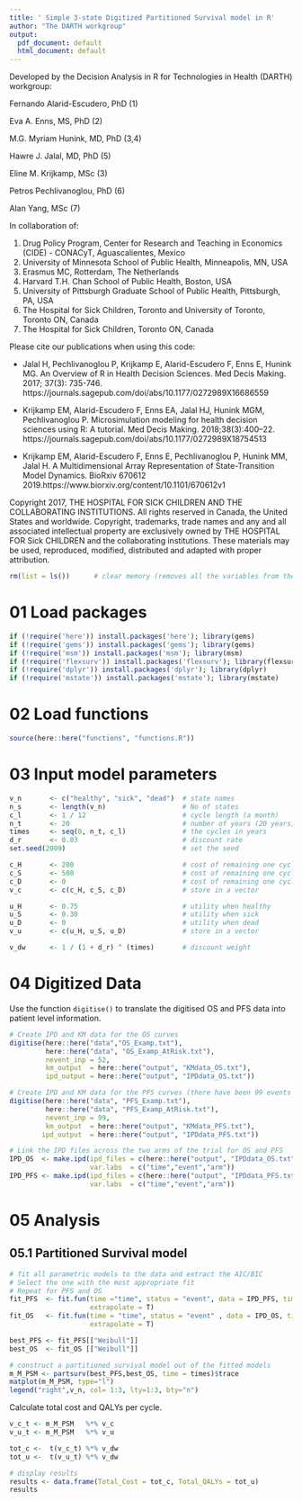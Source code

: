 ---
title: ' Simple 3-state Digitized Partitioned Survival model in R'
author: "The DARTH workgroup"
output:
  pdf_document: default
  html_document: default
---

Developed by the Decision Analysis in R for Technologies in Health (DARTH) workgroup:

Fernando Alarid-Escudero, PhD (1) 

Eva A. Enns, MS, PhD (2)	

M.G. Myriam Hunink, MD, PhD (3,4)

Hawre J. Jalal, MD, PhD (5) 

Eline M. Krijkamp, MSc (3)	

Petros Pechlivanoglou, PhD (6)

Alan Yang, MSc (7)

In collaboration of: 		

1. Drug Policy Program, Center for Research and Teaching in Economics (CIDE) - CONACyT, 
   Aguascalientes, Mexico
2. University of Minnesota School of Public Health, Minneapolis, MN, USA
3. Erasmus MC, Rotterdam, The Netherlands
4. Harvard T.H. Chan School of Public Health, Boston, USA
5. University of Pittsburgh Graduate School of Public Health, Pittsburgh, PA, USA
6. The Hospital for Sick Children, Toronto and University of Toronto, Toronto ON, Canada
7. The Hospital for Sick Children, Toronto ON, Canada

Please cite our publications when using this code:
 
- Jalal H, Pechlivanoglou P, Krijkamp E, Alarid-Escudero F, Enns E, Hunink MG. 
An Overview of R in Health Decision Sciences. Med Decis Making. 2017; 37(3): 735-746. 
https://journals.sagepub.com/doi/abs/10.1177/0272989X16686559
 
- Krijkamp EM, Alarid-Escudero F, Enns EA, Jalal HJ, Hunink MGM, Pechlivanoglou P. 
Microsimulation modeling for health decision sciences using R: A tutorial. 
Med Decis Making. 2018;38(3):400–22. 
https://journals.sagepub.com/doi/abs/10.1177/0272989X18754513
 
- Krijkamp EM, Alarid-Escudero F, Enns E, Pechlivanoglou P, Hunink MM, Jalal H. 
A Multidimensional Array Representation of State-Transition Model Dynamics. 
BioRxiv 670612 2019.https://www.biorxiv.org/content/10.1101/670612v1

Copyright 2017, THE HOSPITAL FOR SICK CHILDREN AND THE COLLABORATING INSTITUTIONS. 
All rights reserved in Canada, the United States and worldwide. Copyright, 
trademarks, trade names and any and all associated intellectual property are 
exclusively owned by THE HOSPITAL FOR Sick CHILDREN and the collaborating 
institutions. These materials may be used, reproduced, modified, distributed 
and adapted with proper attribution.

\newpage

```{r}
rm(list = ls())      # clear memory (removes all the variables from the workspace)
```

# 01 Load packages

```{r, warning=F, message=F}
if (!require('here')) install.packages('here'); library(gems)
if (!require('gems')) install.packages('gems'); library(gems)
if (!require('msm')) install.packages('msm'); library(msm)
if (!require('flexsurv')) install.packages('flexsurv'); library(flexsurv)
if (!require('dplyr')) install.packages('dplyr'); library(dplyr)
if (!require('mstate')) install.packages('mstate'); library(mstate)
```

# 02 Load functions

```{r}
source(here::here("functions", "functions.R"))
```

# 03 Input model parameters

```{r}
v_n       <- c("healthy", "sick", "dead")  # state names
n_s       <- length(v_n)                   # No of states 
c_l       <- 1 / 12                        # cycle length (a month)
n_t       <- 20                            # number of years (20 years)
times     <- seq(0, n_t, c_l)              # the cycles in years
d_r       <- 0.03                          # discount rate
set.seed(2009)                             # set the seed

c_H       <- 200                           # cost of remaining one cycle healthy
c_S       <- 500                           # cost of remaining one cycle sick
c_D       <- 0                             # cost of remaining one cycle dead
v_c       <- c(c_H, c_S, c_D)              # store in a vector

u_H       <- 0.75                          # utility when healthy 
u_S       <- 0.30                          # utility when sick
u_D       <- 0                             # utility when dead
v_u       <- c(u_H, u_S, u_D)              # store in a vector

v_dw      <- 1 / (1 + d_r) ^ (times)       # discount weight 
```

# 04 Digitized Data

Use the function `digitise()` to translate the digitised OS and PFS data into patient level information.

```{r, results="hide"}
# Create IPD and KM data for the OS curves
digitise(here::here("data","OS_Examp.txt"), 
         here::here("data", "OS_Examp_AtRisk.txt"), 
         nevent_inp = 52, 
         km_output  = here::here("output", "KMdata_OS.txt"), 
         ipd_output = here::here("output", "IPDdata_OS.txt"))

# Create IPD and KM data for the PFS curves (there have been 99 events in the cohort)
digitise(here::here("data", "PFS_Examp.txt"), 
         here::here("data", "PFS_Examp_AtRisk.txt"), 
         nevent_inp = 99,
         km_output  = here::here("output", "KMdata_PFS.txt"), 
        ipd_output  = here::here("output", "IPDdata_PFS.txt"))

# Link the IPD files across the two arms of the trial for OS and PFS
IPD_OS  <- make.ipd(ipd_files = c(here::here("output", "IPDdata_OS.txt")), ctr = 1, 
                    var.labs  = c("time","event","arm"))
IPD_PFS <- make.ipd(ipd_files = c(here::here("output", "IPDdata_PFS.txt")), ctr = 1,
                    var.labs  = c("time","event","arm"))
```

# 05 Analysis

## 05.1 Partitioned Survival model

```{r}
# fit all parametric models to the data and extract the AIC/BIC 
# Select the one with the most appropriate fit
# Repeat for PFS and OS
fit_PFS  <- fit.fun(time ="time", status = "event", data = IPD_PFS, times = times,
                    extrapolate = T) 
fit_OS   <- fit.fun(time = "time", status = "event" , data = IPD_OS, times = times,
                    extrapolate = T) 

best_PFS <- fit_PFS[["Weibull"]]  
best_OS  <- fit_OS [["Weibull"]]

# construct a partitioned survival model out of the fitted models
m_M_PSM <- partsurv(best_PFS,best_OS, time = times)$trace
matplot(m_M_PSM, type="l")
legend("right",v_n, col= 1:3, lty=1:3, bty="n")
```

Calculate total cost and QALYs per cycle.

```{r}
v_c_t <- m_M_PSM   %*% v_c
v_u_t <- m_M_PSM   %*% v_u

tot_c <-  t(v_c_t) %*% v_dw
tot_u <-  t(v_u_t) %*% v_dw

# display results
results <- data.frame(Total_Cost = tot_c, Total_QALYs = tot_u)
results
```

